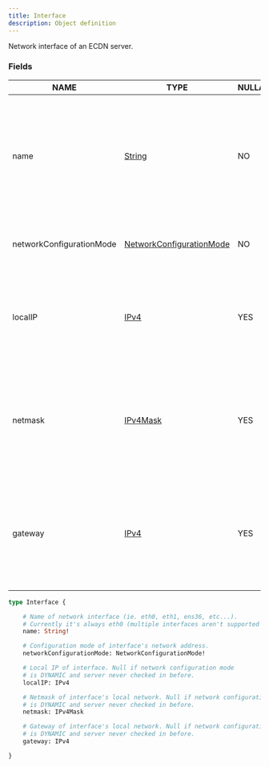 ```yaml
---
title: Interface
description: Object definition
---
```


Network interface of an ECDN server.

### Fields

| NAME | TYPE | NULLABLE | LIST | DESCRIPTION |
| - | - | - | - | - |
| name | [String](../ecdn-api-scalars/String) | NO | NO | Name of network interface (ie. eth0, eth1, ens36, etc...). Currently it's always eth0 (multiple interfaces aren't supported yet). | 
| networkConfigurationMode | [NetworkConfigurationMode](../ecdn-api-enums/NetworkConfigurationMode) | NO | NO | Configuration mode of interface's network address. | 
| localIP | [IPv4](../ecdn-api-scalars/IPv4) | YES | NO | Local IP of interface. Null if network configuration mode is DYNAMIC and server never checked in before. | 
| netmask | [IPv4Mask](../ecdn-api-scalars/IPv4Mask) | YES | NO | Netmask of interface's local network. Null if network configuration mode is DYNAMIC and server never checked in before. | 
| gateway | [IPv4](../ecdn-api-scalars/IPv4) | YES | NO | Gateway of interface's local network. Null if network configuration mode is DYNAMIC and server never checked in before. | 

```graphql
type Interface {

	# Name of network interface (ie. eth0, eth1, ens36, etc...).
	# Currently it's always eth0 (multiple interfaces aren't supported yet).
	name: String!

	# Configuration mode of interface's network address.
	networkConfigurationMode: NetworkConfigurationMode!

	# Local IP of interface. Null if network configuration mode
	# is DYNAMIC and server never checked in before.
	localIP: IPv4

	# Netmask of interface's local network. Null if network configuration mode
	# is DYNAMIC and server never checked in before.
	netmask: IPv4Mask

	# Gateway of interface's local network. Null if network configuration mode
	# is DYNAMIC and server never checked in before.
	gateway: IPv4

}
```

